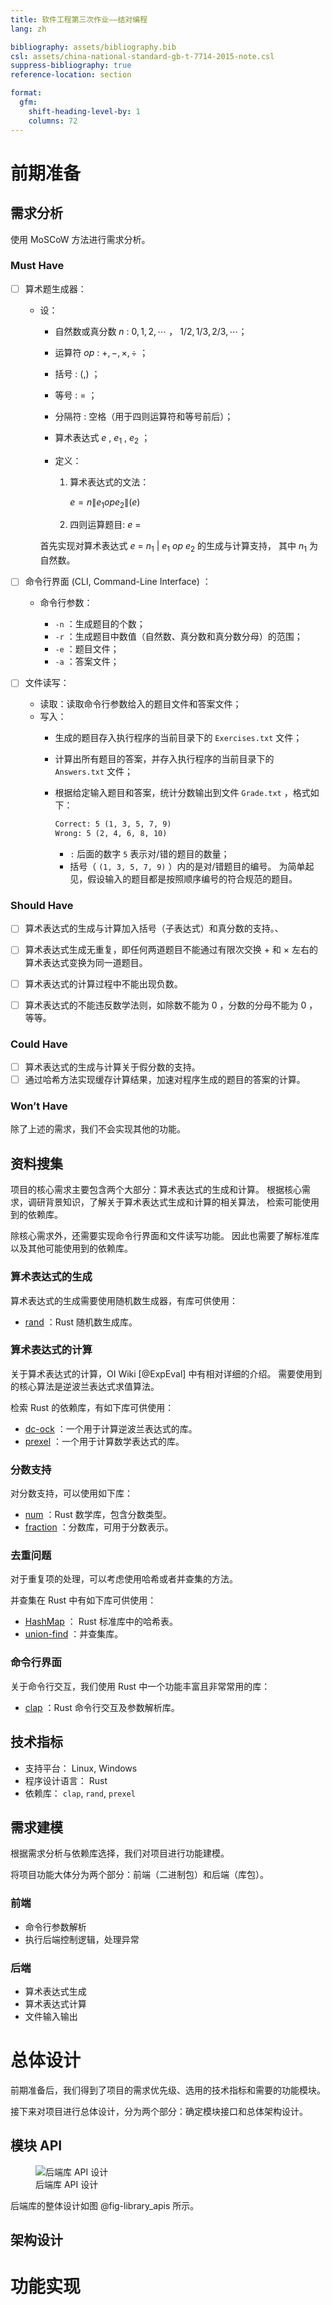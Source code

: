 ```yaml
---
title: 软件工程第三次作业——结对编程
lang: zh

bibliography: assets/bibliography.bib
csl: assets/china-national-standard-gb-t-7714-2015-note.csl
suppress-bibliography: true
reference-location: section

format:
  gfm:
    shift-heading-level-by: 1
    columns: 72
---
```


# 前期准备

## 需求分析

使用 MoSCoW 方法进行需求分析。

### Must Have

-   [ ] 算术题生成器：

    -   设：

        -   自然数或真分数 $n$ : $0, 1, 2, \cdots$ ， $1/2, 1/3, 2/3, \cdots$；

        -   运算符 $op$ : $+, -, \times, \div$ ；

        -   括号 : $(, )$ ；

        -   等号 : $=$ ；

        -   分隔符 : 空格（用于四则运算符和等号前后）；

        -   算术表达式 $e$ , $e_1$ , $e_2$ ；

        -   定义：

            1.  算术表达式的文法：

                $e = n \| e_1 op e_2 \| ( e )$

            2.  四则运算题目: $e\ =$

        首先实现对算术表达式 $e\ =\ n_1\ |\ e_1\ op\ e_2$ 的生成与计算支持，
        其中 $n_1$ 为自然数。

-   [ ] 命令行界面 (CLI, Command-Line Interface) ：

    -   命令行参数：

        -   `-n` ：生成题目的个数；
        -   `-r` ：生成题目中数值（自然数、真分数和真分数分母）的范围；
        -   `-e` ：题目文件；
        -   `-a` ：答案文件；

-   [ ] 文件读写：

    -   读取：读取命令行参数给入的题目文件和答案文件；
    -   写入：
        -   生成的题目存入执行程序的当前目录下的 `Exercises.txt` 文件；

        -   计算出所有题目的答案，并存入执行程序的当前目录下的 `Answers.txt` 文件；

        -   根据给定输入题目和答案，统计分数输出到文件 `Grade.txt` ，格式如下：

            ``` txt
            Correct: 5 (1, 3, 5, 7, 9)
            Wrong: 5 (2, 4, 6, 8, 10)
            ```

            -   `:` 后面的数字 `5` 表示对/错的题目的数量；
            -   括号（ `(1, 3, 5, 7, 9)` ）内的是对/错题目的编号。
                为简单起见，假设输入的题目都是按照顺序编号的符合规范的题目。

### Should Have

-   [ ] 算术表达式的生成与计算加入括号（子表达式）和真分数的支持。、

-   [ ] 算术表达式生成无重复，即任何两道题目不能通过有限次交换 $+$ 和 $\times$
        左右的算术表达式变换为同一道题目。

-   [ ] 算术表达式的计算过程中不能出现负数。

-   [ ] 算术表达式的不能违反数学法则，如除数不能为 $0$ ，分数的分母不能为 $0$ ，等等。

### Could Have

-   [ ] 算术表达式的生成与计算关于假分数的支持。
-   [ ] 通过哈希方法实现缓存计算结果，加速对程序生成的题目的答案的计算。

### Won't Have

除了上述的需求，我们不会实现其他的功能。

## 资料搜集

项目的核心需求主要包含两个大部分：算术表达式的生成和计算。
根据核心需求，调研背景知识，了解关于算术表达式生成和计算的相关算法，
检索可能使用到的依赖库。

除核心需求外，还需要实现命令行界面和文件读写功能。
因此也需要了解标准库以及其他可能使用到的依赖库。

### 算术表达式的生成

算术表达式的生成需要使用随机数生成器，有库可供使用：

-  [rand](https://crates.io/crates/rand) ：Rust 随机数生成库。

### 算术表达式的计算

关于算术表达式的计算，OI Wiki [@ExpEval] 中有相对详细的介绍。
需要使用到的核心算法是逆波兰表达式求值算法。

检索 Rust 的依赖库，有如下库可供使用：

-   [dc-ock](https://crates.io/crates/dc-ock) ：一个用于计算逆波兰表达式的库。
-   [prexel](https://crates.io/crates/prexel) ：一个用于计算数学表达式的库。

### 分数支持

对分数支持，可以使用如下库：

-   [num](https://crates.io/crates/num) ：Rust 数学库，包含分数类型。
-   [fraction](https://crates.io/crates/fraction) ：分数库，可用于分数表示。

### 去重问题

对于重复项的处理，可以考虑使用哈希或者并查集的方法。

并查集在 Rust 中有如下库可供使用：

-   [HashMap](https://doc.rust-lang.org/std/collections/struct.HashMap.html) ：
    Rust 标准库中的哈希表。
-   [union-find](https://crates.io/crates/union-find) ：并查集库。

### 命令行界面

关于命令行交互，我们使用 Rust 中一个功能丰富且非常常用的库：

-   [clap](https://crates.io/crates/clap) ：Rust 命令行交互及参数解析库。

## 技术指标

-   支持平台： Linux, Windows
-   程序设计语言： Rust
-   依赖库： `clap`, `rand`, `prexel`

## 需求建模

根据需求分析与依赖库选择，我们对项目进行功能建模。

将项目功能大体分为两个部分：前端（二进制包）和后端（库包）。

### 前端

-   命令行参数解析
-   执行后端控制逻辑，处理异常

### 后端

-   算术表达式生成
-   算术表达式计算
-   文件输入输出

# 总体设计

前期准备后，我们得到了项目的需求优先级、选用的技术指标和需要的功能模块。

接下来对项目进行总体设计，分为两个部分：确定模块接口和总体架构设计。

## 模块 API

![后端库 API 设计](assets/Library_APIs.png){#fig-library_apis}

后端库的整体设计如图 @fig-library_apis 所示。

## 架构设计

# 功能实现
